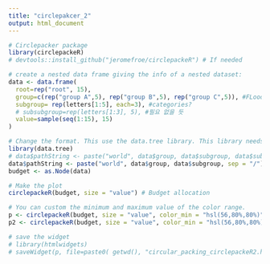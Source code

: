 ```yaml
---
title: "circlepakcer_2"
output: html_document
---
```


```r
# Circlepacker package
library(circlepackeR)         
# devtools::install_github("jeromefroe/circlepackeR") # If needed

# create a nested data frame giving the info of a nested dataset:
data <- data.frame(
  root=rep("root", 15),
  group=c(rep("group A",5), rep("group B",5), rep("group C",5)), #FLoodzone/notFloodzone?
  subgroup= rep(letters[1:5], each=3), #categories?
  # subsubgroup=rep(letters[1:3], 5), #필요 없을 듯
  value=sample(seq(1:15), 15)
)

# Change the format. This use the data.tree library. This library needs a column that looks like root/group/subgroup/..., so I build it
library(data.tree)
# data$pathString <- paste("world", data$group, data$subgroup, data$subsubgroup, sep = "/")
data$pathString <- paste("world", data$group, data$subgroup, sep = "/")
budget <- as.Node(data)

# Make the plot
circlepackeR(budget, size = "value") # Budget allocation

# You can custom the minimum and maximum value of the color range.
p <- circlepackeR(budget, size = "value", color_min = "hsl(56,80%,80%)", color_max = "hsl(341,30%,40%)")
p2 <- circlepackeR(budget, size = "value", color_min = "hsl(56,80%,80%)", color_max = "hsl(341,30%,40%)")

# save the widget
# library(htmlwidgets)
# saveWidget(p, file=paste0( getwd(), "circular_packing_circlepackeR2.html"))
```

